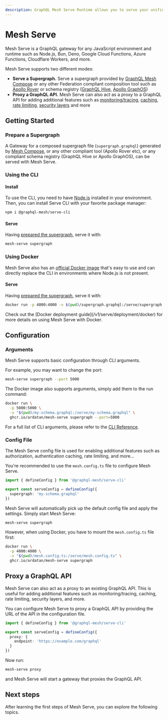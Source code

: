 ```yaml
---
description: GraphQL Mesh Serve Runtime allows you to serve your unified supergraph GraphQL schema
---
```



# Mesh Serve

Mesh Serve is a GraphQL gateway for any JavaScript environment and runtime such as Node.js, Bun,
Deno, Google Cloud Functions, Azure Functions, Cloudflare Workers, and more.

Mesh Serve supports two different modes:

- **Serve a Supergraph.** Serve a supergraph provided by [GraphQL Mesh Compose](/v1/compose) or any
  other Federation compliant composition tool such as
  [Apollo Rover](https://www.apollographql.com/docs/rover/) or schema registry
  ([GraphQL Hive](https://the-guild.dev/graphql/hive),
  [Apollo GraphOS](https://www.apollographql.com/docs/graphos/))
- **Proxy a GraphQL API.** Mesh Serve can also act as a proxy to a GraphQL API for adding additional
  features such as [monitoring/tracing](/v1/serve/features/monitoring-tracing),
  [caching](/v1/serve/features/performance),
  [rate limiting](/v1/serve/features/security/rate-limiting),
  [security layers](/v1/serve/features/security) and more

## Getting Started

### Prepare a Supergraph

A Gateway for a composed supergraph file (`supergraph.graphql`) generated by
[Mesh Compose](/v1/compose), or any other compliant tool (Apollo Rover etc), or any compliant schema
registry (GraphQL Hive or Apollo GraphOS), can be served with Mesh Serve.

### Using the CLI

#### Install

To use the CLI, you need to have [Node.js](https://nodejs.org) installed in your environment. Then,
you can install Serve CLI with your favorite package manager:

```sh npm2yarn
npm i @graphql-mesh/serve-cli
```

#### Serve

Having [prepared the supergraph](#prepare-a-supergraph), serve it with:

```sh
mesh-serve supergraph
```

### Using Docker

Mesh Serve also has an
[official Docker image](https://github.com/ardatan/graphql-mesh/pkgs/container/mesh-serve) that's
easy to use and can directly replace the CLI in environments where Node.js is not present.

#### Serve

Having [prepared the supergraph](#prepare-a-supergraph), serve it with:

```sh
docker run -p 4000:4000 -v $(pwd)/supergraph.graphql:/serve/supergraph.graphql ghcr.io/ardatan/mesh-serve supergraph
```

<Callout>
  Check out the [Docker deployment guide](/v1/serve/deployment/docker) for more details on using
  Mesh Serve with Docker.
</Callout>

## Configuration

### Arguments

Mesh Serve supports basic configuration through CLI arguments.

For example, you may want to change the port:

```sh
mesh-serve supergraph --port 5000
```

The Docker image also supports arguments, simply add them to the run command:

```sh
docker run \
  -p 5000:5000 \
  -v "$(pwd)/my-schema.graphql:/serve/my-schema.graphql" \
  ghcr.io/ardatan/mesh-serve supergraph --port=5000
```

For a full list of CLI arguments, please refer to the [CLI Reference](./references/cli).

### Config File

The Mesh Serve config file is used for enabling additional features such as authorization,
authentication caching, rate limiting, and more...

You're recommended to use the `mesh.config.ts` file to configure Mesh Serve.

```ts filename="mesh.config.ts"
import { defineConfig } from '@graphql-mesh/serve-cli'

export const serveConfig = defineConfig({
  supergraph: 'my-schema.graphql'
})
```

Mesh Serve will automatically pick up the default config file and apply the settings. Simply start
Mesh Serve:

```sh
mesh-serve supergraph
```

However, when using Docker, you have to mount the `mesh.config.ts` file first:

```sh
docker run \
  -p 4000:4000 \
  -v "$(pwd)/mesh.config.ts:/serve/mesh.config.ts" \
  ghcr.io/ardatan/mesh-serve supergraph
```

## Proxy a GraphQL API

Mesh Serve can also act as a proxy to an existing GraphQL API. This is useful for adding additional
features such as monitoring/tracing, caching, rate limiting, security layers, and more.

You can configure Mesh Serve to proxy a GraphQL API by providing the URL of the API in the
configuration file.

```ts filename="mesh.config.ts"
import { defineConfig } from '@graphql-mesh/serve-cli'

export const serveConfig = defineConfig({
  proxy: {
    endpoint: 'https://example.com/graphql'
  }
})
```

Now run:

```sh
mesh-serve proxy
```

and Mesh Serve will start a gateway that proxies the GraphQL API.

## Next steps

After learning the first steps of Mesh Serve, you can explore the following topics.

<Cards>
  <Cards.Card
    arrow
    title="Serve a Supergraph from GraphQL Hive"
    href="/v1/serve/schema-registry/hive"
  />
  <Cards.Card
    arrow
    title="Serve a Supergraph from Apollo GraphOS"
    href="/v1/serve/schema-registry/graphos"
  />
  <Cards.Card
    arrow
    title="Proxy a GraphQL API"
    href="/v1/serve/references/config#configure-mesh-as-a-graphql-proxy"
  />
</Cards>
